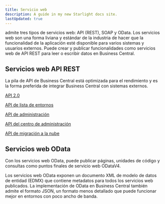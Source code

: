 ```yaml
---
title: Servicio web
description: A guide in my new Starlight docs site.
lastUpdated: true
---
```


admite tres tipos de servicios web: API (REST), SOAP y OData. Los servicios web son una forma liviana y estándar de la industria de hacer que la funcionalidad de la aplicación esté disponible para varios sistemas y usuarios externos. Puede crear y publicar funcionalidades como servicios web de API REST para leer o escribir datos en Business Central.

## Servicios web API REST

La pila de API de Business Central está optimizada para el rendimiento y es la forma preferida de integrar Business Central con sistemas externos.

[API 2.0](https://learn.microsoft.com/en-us/dynamics365/business-central/dev-itpro/api-reference/v2.0/)

[API de lista de entornos](https://learn.microsoft.com/en-us/dynamics365/business-central/dev-itpro/webservices/api-get-environments)

[API de administración](https://learn.microsoft.com/en-us/dynamics365/business-central/dev-itpro/administration/itpro-introduction-to-automation-apis)

[API del centro de administración](https://learn.microsoft.com/en-us/dynamics365/business-central/dev-itpro/administration/administration-center-api)

[API de migración a la nube](https://learn.microsoft.com/en-us/dynamics365/business-central/dev-itpro/administration/cloudmigrationapi/cloud-migration-api-overview)

## Servicios web OData

Con los servicios web OData, puede publicar páginas, unidades de código y consultas como puntos finales de servicio web ODataV4.

 Los servicios web OData exponen un documento XML de modelo de datos de entidad (EDMX) que contiene metadatos para todos los servicios web publicados. La implementación de OData en Business Central también admite el formato JSON, un formato menos detallado que puede funcionar mejor en entornos con poco ancho de banda.

